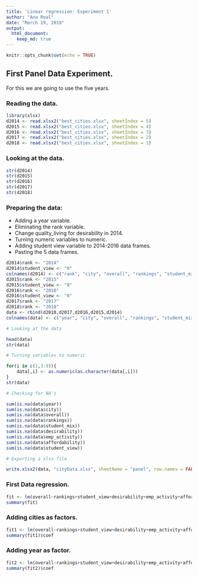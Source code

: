 ```yaml
---
title: 'Linear regression: Experiment 1'
author: "Ana Real"
date: "March 19, 2019"
output: 
  html_document:
    keep_md: true
---
```


```r
knitr::opts_chunk$set(echo = TRUE)
```

## First Panel Data Experiment.

For this we are going to use the five years.

### Reading the data.

```r
library(xlsx)
d2014 <- read.xlsx2("best_cities.xlsx", sheetIndex = 5)
d2015 <- read.xlsx2("best_cities.xlsx", sheetIndex = 4)
d2016 <- read.xlsx2("best_cities.xlsx", sheetIndex = 3)
d2017 <- read.xlsx2("best_cities.xlsx", sheetIndex = 2)
d2018 <- read.xlsx2("best_cities.xlsx", sheetIndex = 1)
```

### Looking at the data.

```r
str(d2014)
str(d2015)
str(d2016)
str(d2017)
str(d2018)
```

### Preparing the data:

* Adding a year variable.
* Eliminating the rank variable.
* Change quality_living for desirability in 2014.
* Turning numeric variables to numeric.
* Adding student view variable to 2014-2016 data frames.
* Pasting the 5 data frames.

```r
d2014$rank <- "2014"
d2014$student_view <- "0"
colnames(d2014) <- c("rank", "city", "overall", "rankings", "student_mix", "desirability", "emp_activity", "affordability", "student_view")
d2015$rank <- "2015"
d2015$student_view <- "0"
d2016$rank <- "2016"
d2016$student_view <- "0"
d2017$rank <- "2017"
d2018$rank <- "2018"
data <- rbind(d2018,d2017,d2016,d2015,d2014)
colnames(data) <- c("year", "city", "overall", "rankings", "student_mix", "desirability", "emp_activity", "affordability", "student_view")

# Looking at the data

head(data)
str(data)

# Turning variables to numeric

for(i in c(1,3:9)){
    data[,i] <- as.numeric(as.character(data[,i]))
}
str(data)

# Checking for NA's

sum(is.na(data$year))
sum(is.na(data$city))
sum(is.na(data$overall))
sum(is.na(data$rankings))
sum(is.na(data$student_mix))
sum(is.na(data$desirability))
sum(is.na(data$emp_activity))
sum(is.na(data$affordability))
sum(is.na(data$student_view))

# Exporting a xlsx file

write.xlsx2(data, "cityData.xlsx", sheetName = "panel", row.names = FALSE)
```

### First Data regression.

```r
fit <- lm(overall~rankings+student_view+desirability+emp_activity+affordability+student_view, data=data)
summary(fit)
```

### Adding cities as factors.

```r
fit1 <- lm(overall~rankings+student_view+desirability+emp_activity+affordability+student_view+city, data=data)
summary(fit1)$coef
```

### Adding year as factor.

```r
fit2 <- lm(overall~rankings+student_view+desirability+emp_activity+affordability+student_view+city+factor(year), data=data)
summary(fit2)$coef
```